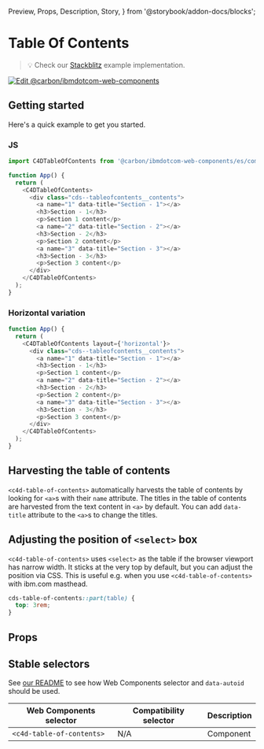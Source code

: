   Preview,
  Props,
  Description,
  Story,
} from '@storybook/addon-docs/blocks';

# Table Of Contents

> 💡 Check our
> [Stackblitz](https://stackblitz.com/github/carbon-design-system/carbon-for-ibm-dotcom/tree/main/packages/web-components/examples/stackblitz/components-react/table-of-contents)
> example implementation.

[![Edit @carbon/ibmdotcom-web-components](https://developer.stackblitz.com/img/open_in_stackblitz.svg)](https://stackblitz.com/github/carbon-design-system/carbon-for-ibm-dotcom/tree/main/packages/web-components/examples/codesandbox/components-react/table-of-contents)

## Getting started

Here's a quick example to get you started.

### JS

```javascript
import C4DTableOfContents from '@carbon/ibmdotcom-web-components/es/components-react/table-of-contents/table-of-contents.js';

function App() {
  return (
    <C4DTableOfContents>
      <div class="cds--tableofcontents__contents">
        <a name="1" data-title="Section - 1"></a>
        <h3>Section - 1</h3>
        <p>Section 1 content</p>
        <a name="2" data-title="Section - 2"></a>
        <h3>Section - 2</h3>
        <p>Section 2 content</p>
        <a name="3" data-title="Section - 3"></a>
        <h3>Section - 3</h3>
        <p>Section 3 content</p>
      </div>
    </C4DTableOfContents>
  );
}
```

### Horizontal variation

```javascript
function App() {
  return (
    <C4DTableOfContents layout={'horizontal'}>
      <div class="cds--tableofcontents__contents">
        <a name="1" data-title="Section - 1"></a>
        <h3>Section - 1</h3>
        <p>Section 1 content</p>
        <a name="2" data-title="Section - 2"></a>
        <h3>Section - 2</h3>
        <p>Section 2 content</p>
        <a name="3" data-title="Section - 3"></a>
        <h3>Section - 3</h3>
        <p>Section 3 content</p>
      </div>
    </C4DTableOfContents>
  );
}
```

## Harvesting the table of contents

`<c4d-table-of-contents>` automatically harvests the table of contents by
looking for `<a>`s with their `name` attribute. The titles in the table of
contents are harvested from the text content in `<a>` by default. You can add
`data-title` attribute to the `<a>`s to change the titles.

## Adjusting the position of `<select>` box

`<c4d-table-of-contents>` uses `<select>` as the table if the browser viewport
has narrow width. It sticks at the very top by default, but you can adjust the
position via CSS. This is useful e.g. when you use `<c4d-table-of-contents>`
with ibm.com masthead.

```css
cds-table-of-contents::part(table) {
  top: 3rem;
}
```

## Props

<Props of={PropTypesRef} />

## Stable selectors

See
[our README](https://github.com/carbon-design-system/carbon-for-ibm-dotcom/tree/main/packages/web-components#stable-selectors-for-analytics-and-integratione2e-testing-in-web-components)
to see how Web Components selector and `data-autoid` should be used.

| Web Components selector   | Compatibility selector | Description |
| ------------------------- | ---------------------- | ----------- |
| `<c4d-table-of-contents>` | N/A                    | Component   |

<Description markdown={contributing} />
